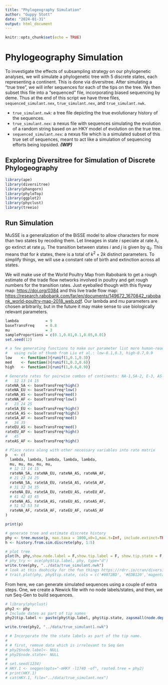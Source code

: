 ```yaml
---
title: "Phylogeography Simulation"
author: "Guppy Stott"
date: "2024-01-31"
output: html_document
---
```


```r
knitr::opts_chunk$set(echo = TRUE)
```

# Phylogeography Simulation

To investigate the effects of subsampling strategy on our phylogenetic analyses, we will simulate a phylogenetic tree with 5 discrete states, each representing a continent. This is done via diversitree. After simulating a "true tree", we will infer sequences for each of the tips on the tree. We then subset this file into a "sequenced" file, incorporating biased sequencing by deme. Thus at the end of this script we have three files, `sequenced_simulant.nex`, `true_simulant.nex`, and `true_simulant.nwk`.

-   `true_simulant.nwk`: a tree file depicting the true evolutionary history of the sequences.
-   `true_simulant.nex`: a nexus file with sequences simulating the evolution of a random string based on an HKY model of evolution on the true tree.
-   `sequenced_simulant.nex`: a nexus file which is a simulated subset of this true set of sequences, meant to act like a simulation of sequencing efforts being lopsided. ***(WIP)***

## Exploring Diversitree for Simulation of Discrete Phylogeography

```r
library(ape)
library(diversitree)
library(phangorn)
library(phyloTop)
library(ggplot2)
library(phyclust)
library(treeio)
```

## Run Simulation

MuSSE is a generalization of the BiSSE model to allow characters for more than two states by recoding them. Let lineages in state $i$ speciate at rate $\lambda_i$ go extinct at rate $\mu_i$. The transition between states $i$ and $j$ is given by $q_{ij}$. This means that for $k$ states, there is a total of $k^2+2k$ distinct parameters. To simplify things, we will use a constant rate of birth and extinction across all states.

We will make use of the World Poultry Map from Rabobank to get a rough estimate of the trade flow networks involved in poultry and get rough numbers for the transition rates. Just eyeballed though with this flyway map: <https://doi.org/0384> and this live trade flow map: <https://research.rabobank.com/far/en/documents/149672_1670842_rabobank_world-poultry-map-2018_web.pdf>. Our lambda and mu parameters are chosen arbitrarily, but in the future it may make sense to use biologically relevant parameters.

```r
lambda            = 9
baseTransFreq     = 0.8
mu                = 3
sampleProportions = c(0.1,0.01,0.1,0.05,0.01)
set.seed(12)

# a few generating functions to make our parameter list more human-readable, 
#   using rule of thumb from Liu et al.: low-0.1,0.3, high-0.7,0.9
low    <- function(){runif(1,0.1,0.3)}
med    <- function(){runif(1,0.3,0.6)}
high   <- function(){runif(1,0.6,0.9)}

# Generate rates for pairwise combos of continents: NA-1,SA-2, E-3, AS-4,AF-5
#   12 13 14 15
rateNA_SA <- baseTransFreq*high()
rateNA_EU <- baseTransFreq*low()
rateNA_AS <- baseTransFreq*med()
rateNA_AF <- baseTransFreq*low()
#   23 24 25
rateSA_EU <- baseTransFreq*high()
rateSA_AS <- baseTransFreq*high()
rateSA_AF <- baseTransFreq*med()
#   34 35
rateEU_AS <- baseTransFreq*med()
rateEU_AF <- baseTransFreq*high()
#   45
rateAS_AF <- baseTransFreq*high()

# Place rates along with other necessary variables into rate matrix
p   <- c(
  lambda, lambda, lambda, lambda, lambda,
  mu, mu, mu, mu, mu,
  # 12 13 14 15
  rateNA_SA, rateNA_EU, rateNA_AS, rateNA_AF,
  # 21 23 24 25
  rateNA_SA, rateSA_EU, rateSA_AS, rateSA_AF,
  # 31 32 34 35
  rateNA_EU, rateSA_EU, rateEU_AS, rateEU_AF,
  # 41 42 43 45
  rateNA_AS, rateSA_AS, rateEU_AS, rateAS_AF,
  # 51 52 53 54
  rateNA_AF, rateSA_AF, rateEU_AF, rateAS_AF
)

print(p)

# generate tree and estimate discrete history
phy <- tree.musse(p, max.taxa = 1000,x0=1,max.t=Inf, include.extinct=TRUE) 
h <- history.from.sim.discrete(phy, 1:5)

# plot tree
plot(h, phy,show.node.label = F,show.tip.label = F, show.tip.state = F, show.node.state = F, cex=1 ,cols = c('#0072BD', '#EDB120','magenta', 'red', 'cyan'))
# phy_try <- ace(phy$tip.label, phy, type="d")
write.tree(phy, "../data/true_simulant.nwk")
# look at this doohicky for the fun things https://rdrr.io/cran/diversitree/man/trait.plot.html
# trait.plot(phy, phy$tip.state, cols = c('#0072BD', '#EDB120','magenta', 'red', 'cyan'))
```

From here, we can generate simulated sequences using a couple of extra steps. One, we create a Newick file with no node labels/states, and then, we run Seq-Gen to build sequences.

```r
# library(phyclust)
phy2 <- phy
# Include dates as part of tip names
phy2$tip.label <- paste(phy$tip.label, phy$tip.state, zapsmall(node.depth.edgelength(phy)[phy$orig$idx2[ match(phy$tip.label, phy$orig$name2)]], digits=4), sep="_")

write.tree(phy2, "../data/true_simulant1.nwk")

# # Incorporate the the state labels as part of the tip name.
# 
# # first, remove data which is irrelevant to Seq Gen
# phy2$node.label<- NULL
# phy2$node.state<- NULL
# 
# set.seed(1234)
# HKY.1 <- seqgen(opts="-mHKY -l1740 -of", rooted.tree = phy2)
# print(HKY.1)
# cat(HKY.1, file="../data/true_simulant.nex")
```
